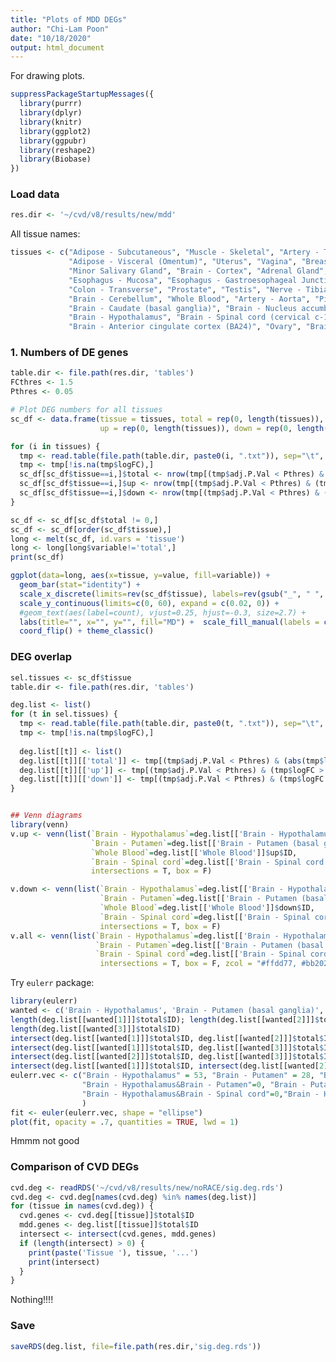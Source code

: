 ```yaml
---
title: "Plots of MDD DEGs"
author: "Chi-Lam Poon"
date: "10/18/2020"
output: html_document
---
```



For drawing plots.

```r
suppressPackageStartupMessages({
  library(purrr)
  library(dplyr)
  library(knitr)
  library(ggplot2)
  library(ggpubr)
  library(reshape2)
  library(Biobase)
})
```


### Load data
```r
res.dir <- '~/cvd/v8/results/new/mdd'
```

All tissue names:
```r
tissues <- c("Adipose - Subcutaneous", "Muscle - Skeletal", "Artery - Tibial", "Artery - Coronary", "Heart - Atrial Appendage",
             "Adipose - Visceral (Omentum)", "Uterus", "Vagina", "Breast - Mammary Tissue", "Skin - Not Sun Exposed (Suprapubic)",
             "Minor Salivary Gland", "Brain - Cortex", "Adrenal Gland", "Thyroid", "Lung", "Spleen", "Pancreas", "Esophagus - Muscularis",
             "Esophagus - Mucosa", "Esophagus - Gastroesophageal Junction", "Stomach", "Colon - Sigmoid", "Small Intestine - Terminal Ileum",
             "Colon - Transverse", "Prostate", "Testis", "Nerve - Tibial", "Skin - Sun Exposed (Lower leg)", "Heart - Left Ventricle", 
             "Brain - Cerebellum", "Whole Blood", "Artery - Aorta", "Pituitary", "Brain - Frontal Cortex (BA9)",
             "Brain - Caudate (basal ganglia)", "Brain - Nucleus accumbens (basal ganglia)", "Brain - Putamen (basal ganglia)",
             "Brain - Hypothalamus", "Brain - Spinal cord (cervical c-1)", "Brain - Hippocampus",
             "Brain - Anterior cingulate cortex (BA24)", "Ovary", "Brain - Cerebellar Hemisphere", "Liver", "Brain - Substantia nigra")
```


### 1. Numbers of DE genes
```r
table.dir <- file.path(res.dir, 'tables')
FCthres <- 1.5
Pthres <- 0.05

# Plot DEG numbers for all tissues
sc_df <- data.frame(tissue = tissues, total = rep(0, length(tissues)), 
                    up = rep(0, length(tissues)), down = rep(0, length(tissues)))

for (i in tissues) {
  tmp <- read.table(file.path(table.dir, paste0(i, ".txt")), sep="\t", header=T)
  tmp <- tmp[!is.na(tmp$logFC),]
  sc_df[sc_df$tissue==i,]$total <- nrow(tmp[(tmp$adj.P.Val < Pthres) & (abs(tmp$logFC) > log2(FCthres)),])
  sc_df[sc_df$tissue==i,]$up <- nrow(tmp[(tmp$adj.P.Val < Pthres) & (tmp$logFC > log2(FCthres)),])
  sc_df[sc_df$tissue==i,]$down <- nrow(tmp[(tmp$adj.P.Val < Pthres) & (tmp$logFC < -log2(FCthres)),])
}

sc_df <- sc_df[sc_df$total != 0,]
sc_df <- sc_df[order(sc_df$tissue),]
long <- melt(sc_df, id.vars = 'tissue')
long <- long[long$variable!='total',]
print(sc_df)

ggplot(data=long, aes(x=tissue, y=value, fill=variable)) +
  geom_bar(stat="identity") +
  scale_x_discrete(limits=rev(sc_df$tissue), labels=rev(gsub("_", " ", sc_df$tissue))) +
  scale_y_continuous(limits=c(0, 60), expand = c(0.02, 0)) +
  #geom_text(aes(label=count), vjust=0.25, hjust=-0.3, size=2.7) +
  labs(title="", x="", y="", fill="MD") +  scale_fill_manual(labels = c("Up", "Down"),values=c('#4983a2','#d0e6df')) +
  coord_flip() + theme_classic()
```


### DEG overlap

```r
sel.tissues <- sc_df$tissue
table.dir <- file.path(res.dir, 'tables')

deg.list <- list()
for (t in sel.tissues) {
  tmp <- read.table(file.path(table.dir, paste0(t, ".txt")), sep="\t", header=T)
  tmp <- tmp[!is.na(tmp$logFC),]
  
  deg.list[[t]] <- list()
  deg.list[[t]][['total']] <- tmp[(tmp$adj.P.Val < Pthres) & (abs(tmp$logFC) > log2(FCthres)),]
  deg.list[[t]][['up']] <- tmp[(tmp$adj.P.Val < Pthres) & (tmp$logFC > log2(FCthres)),]
  deg.list[[t]][['down']] <- tmp[(tmp$adj.P.Val < Pthres) & (tmp$logFC < -log2(FCthres)),]
}


## Venn diagrams
library(venn)
v.up <- venn(list(`Brain - Hypothalamus`=deg.list[['Brain - Hypothalamus']]$up$ID,
                  `Brain - Putamen`=deg.list[['Brain - Putamen (basal ganglia)']]$up$ID,
                  `Whole Blood`=deg.list[['Whole Blood']]$up$ID,
                  `Brain - Spinal cord`=deg.list[['Brain - Spinal cord (cervical c-1)']]$up$ID),
                  intersections = T, box = F)

v.down <- venn(list(`Brain - Hypothalamus`=deg.list[['Brain - Hypothalamus']]$down$ID,
                    `Brain - Putamen`=deg.list[['Brain - Putamen (basal ganglia)']]$down$ID,
                    `Whole Blood`=deg.list[['Whole Blood']]$down$ID,
                    `Brain - Spinal cord`=deg.list[['Brain - Spinal cord (cervical c-1)']]$down$ID),
                    intersections = T, box = F)
v.all <- venn(list(`Brain - Hypothalamus`=deg.list[['Brain - Hypothalamus']]$total$ID,
                   `Brain - Putamen`=deg.list[['Brain - Putamen (basal ganglia)']]$total$ID,
                   `Brain - Spinal cord`=deg.list[['Brain - Spinal cord (cervical c-1)']]$total$ID),
                    intersections = T, box = F, zcol = "#ffdd77, #bb2020, #1188cc")
```


Try `eulerr` package:
```r
library(eulerr)
wanted <- c('Brain - Hypothalamus', 'Brain - Putamen (basal ganglia)', 'Brain - Spinal cord (cervical c-1)')
length(deg.list[[wanted[1]]]$total$ID); length(deg.list[[wanted[2]]]$total$ID)
length(deg.list[[wanted[3]]]$total$ID)
intersect(deg.list[[wanted[1]]]$total$ID, deg.list[[wanted[2]]]$total$ID)
intersect(deg.list[[wanted[1]]]$total$ID, deg.list[[wanted[3]]]$total$ID)
intersect(deg.list[[wanted[2]]]$total$ID, deg.list[[wanted[3]]]$total$ID)
intersect(deg.list[[wanted[1]]]$total$ID, intersect(deg.list[[wanted[2]]]$total$ID, deg.list[[wanted[3]]]$total$ID))
eulerr.vec <- c("Brain - Hypothalamus" = 53, "Brain - Putamen" = 28, "Brain - Spinal cord" = 14, 
                "Brain - Hypothalamus&Brain - Putamen"=0, "Brain - Putamen&Brain - Spinal cord"=0,
                "Brain - Hypothalamus&Brain - Spinal cord"=0,"Brain - Hypothalamus&Brain - Putamen&Brain - Spinal cord"=0
                )                                                                                           
fit <- euler(eulerr.vec, shape = "ellipse")
plot(fit, opacity = .7, quantities = TRUE, lwd = 1)
```
Hmmm not good


### Comparison of CVD DEGs
```r
cvd.deg <- readRDS('~/cvd/v8/results/new/noRACE/sig.deg.rds')
cvd.deg <- cvd.deg[names(cvd.deg) %in% names(deg.list)]
for (tissue in names(cvd.deg)) {
  cvd.genes <- cvd.deg[[tissue]]$total$ID
  mdd.genes <- deg.list[[tissue]]$total$ID
  intersect <- intersect(cvd.genes, mdd.genes)
  if (length(intersect) > 0) {
    print(paste('Tissue '), tissue, '...')
    print(intersect)
  }
}
```

Nothing!!!!

### Save
```r
saveRDS(deg.list, file=file.path(res.dir,'sig.deg.rds'))
```



